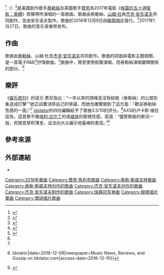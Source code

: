 {{expand|time=2017-02-11T05:58:08+00:00}}
{{noteTA
|G1=Music
|G2=Show
|G3=Taylor Swift
|G4=Movie
|G5=1D
|1=zh-tw:傑克·安多夫;zh-cn:杰克·安东诺夫;
}}
{{Infobox song
| name       = 無愛不活
| original_name = {{lang|en|"I Don't Wanna Live Forever"}}
| type       = single
| artist     = [[泰勒絲|泰勒絲]]與[[贊恩·馬利克|贊恩]]
| cover      = I Don't Wanna Live Forever.png
| album      = [[格雷的五十道陰影：束縛_(電影)|格雷的五十道陰影：束縛：電影原聲帶]]
| released   = {{Start date|2016|12|09|df=yes}}
| format     = [[數位音樂下載|數位下載]]
| recorded   = 2016年
| genre      = [[電子音樂|電子]][[當代節奏藍調|節奏藍調]]
| length     = {{duration|m=4|s=05}}
| label      = [[聯眾唱片|聯眾]]
| writer     = {{hlist|泰勒絲|[[山姆·杜|山姆·杜]]|[[杰克·安东诺夫|杰克·安东诺夫]]<ref>Credits taken from iTunes metadata.</ref>}}
| producer   = 杰克·安东诺夫<ref name="RS">{{cite web|url=http://www.rollingstone.com/music/news/zayn-taylor-swift-team-for-sultry-fifty-shades-darker-song-w454824|title=Taylor Swift, Zayn Team Up for Sultry 'I Don't Wanna Live Forever'|work=Althea Legaspi|publisher=Rolling Stone|accessdate=2016-12-09|archive-date=2018-06-12|archive-url=https://web.archive.org/web/20180612142758/https://www.rollingstone.com/music/news/zayn-taylor-swift-team-for-sultry-fifty-shades-darker-song-w454824|dead-url=no}}</ref>
| chronology = [[泰勒絲|泰勒絲]]
| prev_title = [[新浪漫主義_(歌曲)|新浪漫主义]]
| prev_year  = 2016
| next_title = [[看是你逼我的|看是你逼我的]]
| next_year  = 2017
| misc       = {{Extra chronology
  | artist     = [[贊恩·馬利克|贊恩]]
  | type       = single
  | prev_title = Freedun
  | prev_year  = 2016
  | title      = 無愛不活
  | year       = 2016
  | next_title = Still Got Time
  | next_year  = 2017
  }}{{Extra chronology
  | artist  = 《[[格雷的五十道陰影_(系列電影)|格雷的五十道陰影]]》原聲帶
  | type    = single
  | prev_title = [[Crazy_in_Love#2014年混音版|Crazy in Love (Remix)]]
  | prev_year = 2015
  | title   = 無愛不活
  | year    = 2016
  | next_title = [[Not_Afraid_Anymore|Not Afraid Anymore]]
  | next_year = 2017
  }}{{External music video|{{YouTube|7F37r50VUTQ|I Don't Wanna Live Forever}}}}
}}
{{单双书号转换|'''無愛不活'''}}<ref>{{cite AV media |title=贊恩 ZAYN l 泰勒絲 Taylor Swift - 無愛不活 I Don't Wanna Live Forever（官方中字MV） |url=https://www.youtube.com/watch?v=78kRnWAmOGk |language=zh |deadurl=no |date=2017-02-09 |accessdate=2020-12-02 |publisher=UNIVERSAL MUSIC TAIWAN 環球音樂 YouTube 頻道 |archiveurl=https://archive.today/20201202183243/https://www.youtube.com/watch?v=78kRnWAmOGk |archivedate=2020-12-02 }}</ref>（{{lang-en|"I Don't Wanna Live Forever"}}）<ref name="itunes">{{cite web|url=http://itunes.apple.com/us/album/i-dont-wanna-live-forever/id1184694375|title=I Don't Wanna Live Forever (Fifty Shades Darker) - Single by ZAYN & Taylor Swift on Apple Music|work={{noitalic|iTunes Store}}|publisher=Universal Studios|accessdate=2016-12-09|archive-date=2017-01-19|archive-url=https://web.archive.org/web/20170119063025/https://itunes.apple.com/us/album/i-dont-wanna-live-forever/id1184694375|dead-url=no}}</ref>是美國創作歌手[[泰勒·斯威夫特|泰勒絲]]及英國歌手[[贊恩·馬利克|贊恩]]為2017年電影《[[格雷的五十道陰影：束縛_(電影)|格雷的五十道陰影：束縛]]》原聲帶所演唱的一首歌曲。歌曲由泰勒絲、[[山姆·杜|山姆·杜]]與[[杰克·安东诺夫|杰克·安东诺夫]]共同創作，並由安东诺夫製作。歌曲於2016年12月9日由[[聯眾唱片|聯眾唱片]]發行。<ref>{{Cite news|url=http://www.dailymail.co.uk/tvshowbiz/article-4016000/Taylor-Swift-Zayn-surprise-drop-new-collaboration-Don-t-Wanna-Live-Forever-Fifty-Shades-Darker-soundtrack.html|title=Taylor Swift and Zayn surprise-drop I Don't Wanna Live Forever|newspaper=Mail Online|accessdate=2016-12-09|archive-date=2019-05-03|archive-url=https://web.archive.org/web/20190503040513/https://www.dailymail.co.uk/tvshowbiz/article-4016000/Taylor-Swift-Zayn-surprise-drop-new-collaboration-Don-t-Wanna-Live-Forever-Fifty-Shades-Darker-soundtrack.html|dead-url=no}}</ref>2017年1月27日，歌曲的音乐录像带发布。

== 作曲 ==
歌曲由[[泰勒·斯威夫特|泰勒絲]]、山姆·杜及[[杰克·安东诺夫|杰克·安东诺夫]]共同創作。歌曲的詞曲與電影主題相關，是一首電子R&B<ref name="ew">{{Cite news|url=http://www.ew.com/article/2016/12/09/taylor-swift-zayn-i-dont-wanna-live-forever-ew-review|title=Zayn & Taylor Swift's 'I Don't Wanna Live Forever': EW Review|newspaper=Entertainment Weekly's EW.com|access-date=2016-12-10|archive-date=2016-12-11|archive-url=https://web.archive.org/web/20161211142242/http://www.ew.com/article/2016/12/09/taylor-swift-zayn-i-dont-wanna-live-forever-ew-review|dead-url=no}}</ref>抒情歌曲。<ref name="rs">{{Cite news|url=http://www.rollingstone.com/music/news/zayn-taylor-swift-team-for-sultry-fifty-shades-darker-song-w454824|title=Taylor Swift, Zayn Team Up for Sultry 'Fifty Shades Darker' Song|newspaper=Rolling Stone|access-date=2016-12-10|archive-date=2018-06-12|archive-url=https://web.archive.org/web/20180612142758/https://www.rollingstone.com/music/news/zayn-taylor-swift-team-for-sultry-fifty-shades-darker-song-w454824|dead-url=no}}</ref>歌曲中，贊恩使用假聲演唱，而泰勒絲演唱闡釋關係的部分。<ref name="rs"/>

== 樂評 ==
《[[娱乐周刊|娱乐周刊]]》的诺兰·费尼指出：“一年以來的頭條並沒有給她（泰勒絲）的公眾形象造成打擊”“她正試著消除自己的爭議，而她也確實做到了這方面：『歡迎泰勒絲性感的一面』”<ref name="ew"/> [[Idolator|Idolator]]的四位編輯給予了歌曲3.5/10的評分。<ref>{{Cite news|url=http://www.idolator.com/7653193/pop-perspective-zayn-taylor-swifts-i-dont-wanna-live-forever-review|title=Pop Perspective: Zayn & Taylor Swift’s “I Don't Wanna Live Forever” Rated & Reviewed  {{!}} Idolator|date=2016-12-09|newspaper=Music News, Reviews, and Gossip on Idolator.com|access-date=2016-12-10}}</ref>AXS的卢卡斯·维拉認為，這首歌不像[[埃利·古尔丁|埃利·古尔丁]]的{{单双书号转换|[[愛由你做主|愛由你做主]]}}或[[威肯|威肯]]的{{单双书号转换|[[你值得|你值得]]}}那樣性感，寫道：“儘管歌曲的歌词一般，但贊恩厚积薄发，设法向大众展示他最棒的表现。”<ref name=axs>{{cite web|last1=Villa|first1=Lucas|title=Review: Zayn saves tame Taylor Swift collaboration 'I Don't Wanna Live Forever'|url=http://www.axs.com/review-zayn-saves-tame-taylor-swift-collaboration-i-don-t-wanna-live-f-111439|website=AXS|date=2016-12-11|access-date=2017-02-10|archive-date=2016-12-13|archive-url=https://web.archive.org/web/20161213015728/http://www.axs.com/review-zayn-saves-tame-taylor-swift-collaboration-i-don-t-wanna-live-f-111439|dead-url=no}}</ref>

== 參考來源 ==
{{reflist}}

== 外部連結 ==
* {{MetroLyrics song|zayn|i-dont-wanna-live-forever}}
{{Zayn Malik}}
{{Taylor Swift songs}}
{{authority control}}
{{DEFAULTSORT:I Don't Wanna Live Forever}}
[[Category:2016年單曲|Category:2016年單曲]]
[[Category:贊恩·馬利克歌曲|Category:贊恩·馬利克歌曲]]
[[Category:泰勒·斯威夫特歌曲|Category:泰勒·斯威夫特歌曲]]
[[Category:泰勒·斯威夫特创作的歌曲|Category:泰勒·斯威夫特创作的歌曲]]
[[Category:杰克·安东诺夫创作的歌曲|Category:杰克·安东诺夫创作的歌曲]]
[[Category:杰克·安东诺夫制作的歌曲|Category:杰克·安东诺夫制作的歌曲]]
[[Category:瑞典冠军单曲|Category:瑞典冠军单曲]]
[[Category:聯眾唱片單曲|Category:聯眾唱片單曲]]
[[Category:環球唱片歌曲|Category:環球唱片歌曲]]